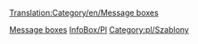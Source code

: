 [[Translation:Category/en/Message boxes]]


[[Category:en/Templates|Message boxes]] [[Category:en/Templates|InfoBox/Pl]] [[Category:pl/Szablony]]